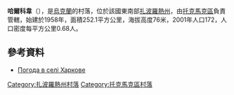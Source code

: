 {{coord|47|20|16|N|35|48|48|E|scale:100000|display=title}}

'''哈爾科韋'''（{{lang-uk|Харкове}}），是[[烏克蘭|烏克蘭]]的村落，位於該國東南部[[扎波羅熱州|扎波羅熱州]]，由[[托克馬克區|托克馬克區]]負責管轄，始建於1958年，面積252.1平方公里，海拔高度76米，2001年人口172，人口密度每平方公里0.68人。

==參考資料==
* [http://weather.in.ua/ua/zaporozhskaja/27255 Погода в селі Харкове]{{Wayback|url=http://weather.in.ua/ua/zaporozhskaja/27255 |date=20200804062109 }}

[[Category:扎波羅熱州村落|Category:扎波羅熱州村落]]
[[Category:托克馬克區村落|Category:托克馬克區村落]]


{{Zaporizhia-geo-stub}}